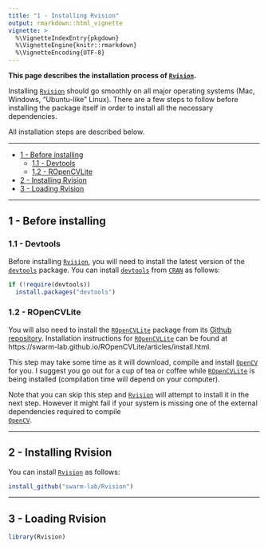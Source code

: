 ```yaml
---
title: "1 - Installing Rvision"
output: rmarkdown::html_vignette
vignette: >
  %\VignetteIndexEntry{pkgdown}
  %\VignetteEngine{knitr::rmarkdown}
  %\VignetteEncoding{UTF-8}
---
```


__This page describes the installation process of [`Rvision`](https://github.com/swarm-lab/Rvision).__ 

Installing [`Rvision`](https://github.com/swarm-lab/Rvision) should go smoothly 
on all major operating systems (Mac, Windows, "Ubuntu-like" Linux). There are a 
few steps to follow before installing the package itself in order to install all 
the necessary dependencies. 

All installation steps are described below. 

---

+ [1 - Before installing ](#before-installing)
    + [1.1 - Devtools](#devtools)
    + [1.2 - ROpenCVLite](#ropencvlite)
+ [2 - Installing Rvision](#installing-rvision)
+ [3 - Loading Rvision](#loading-rvision)
  
---

## 1 - Before installing

### 1.1 - Devtools

Before installing [`Rvision`](https://github.com/swarm-lab/Rvision), you will 
need to install the latest version of the [`devtools`](https://CRAN.R-project.org/package=devtools) 
package. You can install [`devtools`](https://CRAN.R-project.org/package=devtools) 
from [`CRAN`](https://cran.r-project.org) as follows: 

```r
if (!require(devtools))
  install.packages("devtools")
```

### 1.2 - ROpenCVLite

You will also need to install the [`ROpenCVLite`](https://github.com/swarm-lab/ROpenCVLite)
package from its [Github repository](https://github.com/swarm-lab/ROpenCVLite). 
Installation instructions for [`ROpenCVLite`](https://github.com/swarm-lab/ROpenCVLite)
can be found at https://swarm-lab.github.io/ROpenCVLite/articles/install.html.

This step may take some time as it will download, compile and install 
[`OpenCV`](https://opencv.org) for you. I suggest you go out for a cup of tea or 
coffee while [`ROpenCVLite`](https://github.com/swarm-lab/ROpenCVLite) is being 
installed (compilation time will depend on your computer). 

Note that you can skip this step and [`Rvision`](https://github.com/swarm-lab/Rvision)
will attempt to install it in the next step. However it might fail if your 
system is missing one of the external dependencies required to compile  
[`OpenCV`](https://opencv.org). 

---

## 2 - Installing Rvision

You can install [`Rvision`](https://github.com/swarm-lab/Rvision) as follows:

```r
install_github("swarm-lab/Rvision")
```

---

## 3 - Loading Rvision

```r
library(Rvision)
```
